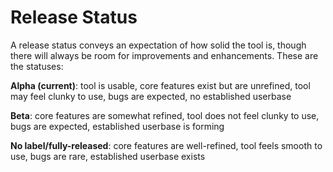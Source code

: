# Release Status

A release status conveys an expectation of how solid the tool is, though there will
always be room for improvements and enhancements. These are the statuses:

**Alpha (current)**: tool is usable, core features exist but are unrefined, tool
may feel clunky to use, bugs are expected, no established userbase

**Beta**: core features are somewhat refined, tool does not feel clunky to use,
bugs are expected, established userbase is forming

**No label/fully-released**: core features are well-refined, tool feels smooth to
use, bugs are rare, established userbase exists
